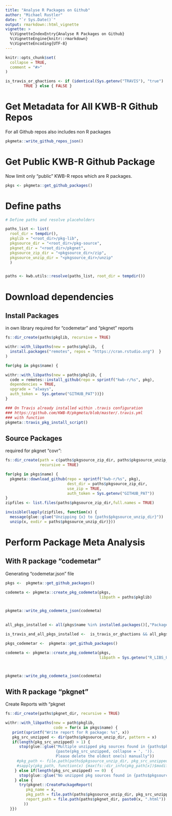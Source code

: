 ```yaml
---
title: "Analyse R Packages on Github"
author: "Michael Rustler"
date: "`r Sys.Date()`"
output: rmarkdown::html_vignette
vignette: >
  %\VignetteIndexEntry{Analyse R Packages on Github}
  %\VignetteEngine{knitr::rmarkdown}
  %\VignetteEncoding{UTF-8}
---
```


```r
knitr::opts_chunk$set(
  collapse = TRUE,
  comment = "#>"
)

is_travis_or_ghactions <- if (identical(Sys.getenv("TRAVIS"), "true") | identical(Sys.getenv("CI"), "true")) {
        TRUE } else { FALSE }
```


# Get Metadata for All KWB-R Github Repos

For all Github repos also includes non R packages

```r

  
pkgmeta::write_github_repos_json()


```


# Get Public KWB-R Github Package 

Now limit only "public" KWB-R repos which are R packages.

```r


pkgs <- pkgmeta::get_github_packages()


``` 





# Define paths 

```r
# Define paths and resolve placeholders

paths_list <- list(
  root_dir = tempdir(),
  pkglib = "<root_dir>/pkg-lib",
  pkgsource_dir = "<root_dir>/pkg-source",
  pkgnet_dir = "<root_dir>/pkgnet",
  pkgsource_zip_dir = "<pkgsource_dir>/zip",
  pkgsource_unzip_dir = "<pkgsource_dir>/unzip"
  )


paths <- kwb.utils::resolve(paths_list, root_dir = tempdir())

```


# Download dependencies

## Install Packages

in own library required for "codemetar" and "pkgnet" reports

```r


fs::dir_create(paths$pkglib, recursive = TRUE)

withr::with_libpaths(new = paths$pkglib,  {
  install.packages("remotes", repos = "https://cran.rstudio.org")  }
)

for(pkg in pkgs$name) {

withr::with_libpaths(new = paths$pkglib, {
  code = remotes::install_github(repo = sprintf("kwb-r/%s", pkg),
  dependencies = TRUE,
  upgrade = "always",
  auth_token =  Sys.getenv("GITHUB_PAT"))})
}

```
```r
### On Travis already installed within .travis configuration
### https://github.com/KWB-R/pkgmeta/blob/master/.travis.yml
### with function 
pkgmeta::travis_pkg_install_script()
```





## Source Packages 

required for pkgnet "covr":

```r

fs::dir_create(path = c(paths$pkgsource_zip_dir, paths$pkgsource_unzip_dir), 
               recursive = TRUE)

for(pkg in pkgs$name) {
  pkgmeta::download_github(repo = sprintf("kwb-r/%s", pkg),
                           dest_dir = paths$pkgsource_zip_dir,
                           use_zip = TRUE,
                           auth_token = Sys.getenv("GITHUB_PAT"))
}
zipfiles <- list.files(paths$pkgsource_zip_dir,full.names = TRUE)

invisible(lapply(zipfiles, function(x) {
  message(glue::glue("Unzipping {x} to {paths$pkgsource_unzip_dir}"))
  unzip(x, exdir = paths$pkgsource_unzip_dir)}))

```



# Perform Package Meta Analysis

## With R package "codemetar"

Generating "codemetar.json" file

```r

pkgs <-  pkgmeta::get_github_packages()

codemeta <- pkgmeta::create_pkg_codemeta(pkgs, 
                                         libpath = paths$pkglib)


pkgmeta::write_pkg_codemeta_json(codemeta)
                                                     
```


```r

all_pkgs_installed <- all(pkgs$name %in% installed.packages()[,"Package"])

is_travis_and_all_pkgs_installed <-  is_travis_or_ghactions && all_pkgs_installed

```



```r


pkgs_codemetar <-  pkgmeta::get_github_packages()

codemeta <- pkgmeta::create_pkg_codemeta(pkgs, 
                                         libpath = Sys.getenv("R_LIBS_USER"))



pkgmeta::write_pkg_codemeta_json(codemeta)

```


## With R package "pkgnet"

Create Reports with "pkgnet

```r
fs::dir_create(paths$pkgnet_dir, recursive = TRUE)

withr::with_libpaths(new = path$pkglib,
                     code = for(x in pkgs$name) {
   print(sprintf("Write report for R package: %s", x))
   pkg_src_unzipped <- dir(paths$pkgsource_unzip_dir, pattern = x)
   if(length(pkg_src_unzipped) > 1) {
      stop(glue::glue("Multiple unzipped pkg sources found in {paths$pkgsource_unzip_dir}:
                      {paste(pkg_src_unzipped, collapse = ', ')}.
                      Please delete the oldest one(s) manually"))
     #pkg_path <- file.path(paths$pkgsource_unzip_dir, pkg_src_unzipped),
     #sapply(pkg_path, function(x) {max(fs::dir_info(pkg_path[x])$modification_time)})
    } else if(length(pkg_src_unzipped) == 0)  {
      stop(glue::glue("No unzipped pkg sources found in {paths$pkgsource_unzip_dir}"))
    } else {
      try(pkgnet::CreatePackageReport(
         pkg_name = x,
         pkg_path = file.path(paths$pkgsource_unzip_dir, pkg_src_unzipped),
         report_path = file.path(paths$pkgnet_dir, paste0(x, ".html"))
        ))
  }})


```




